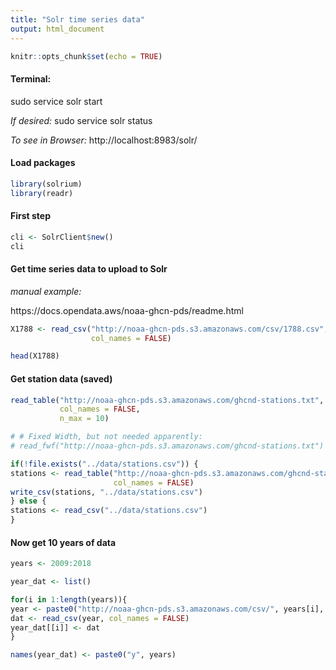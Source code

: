 ```yaml
---
title: "Solr time series data"
output: html_document
---
```


```r
knitr::opts_chunk$set(echo = TRUE)
```


#### Terminal:

sudo service solr start

*If desired:*
sudo service solr status

*To see in Browser:*
http://localhost:8983/solr/

#### Load packages

```r
library(solrium)
library(readr)

```

#### First step

```r
cli <- SolrClient$new()
cli

```

#### Get time series data to upload to Solr

*manual example:*

https://docs.opendata.aws/noaa-ghcn-pds/readme.html


```r

X1788 <- read_csv("http://noaa-ghcn-pds.s3.amazonaws.com/csv/1788.csv", 
                  col_names = FALSE)

head(X1788)

```

#### Get station data (saved)

```r
read_table("http://noaa-ghcn-pds.s3.amazonaws.com/ghcnd-stations.txt", 
           col_names = FALSE,
           n_max = 10)

```


```r
# # Fixed Width, but not needed apparently:
# read_fwf("http://noaa-ghcn-pds.s3.amazonaws.com/ghcnd-stations.txt")

if(!file.exists("../data/stations.csv")) {
stations <- read_table("http://noaa-ghcn-pds.s3.amazonaws.com/ghcnd-stations.txt", 
                       col_names = FALSE)
write_csv(stations, "../data/stations.csv")
} else {
stations <- read_csv("../data/stations.csv")
}

```


#### Now get 10 years of data

```r

years <- 2009:2018

year_dat <- list()

for(i in 1:length(years)){
year <- paste0("http://noaa-ghcn-pds.s3.amazonaws.com/csv/", years[i], ".csv")
dat <- read_csv(year, col_names = FALSE)
year_dat[[i]] <- dat
}

names(year_dat) <- paste0("y", years)

```







